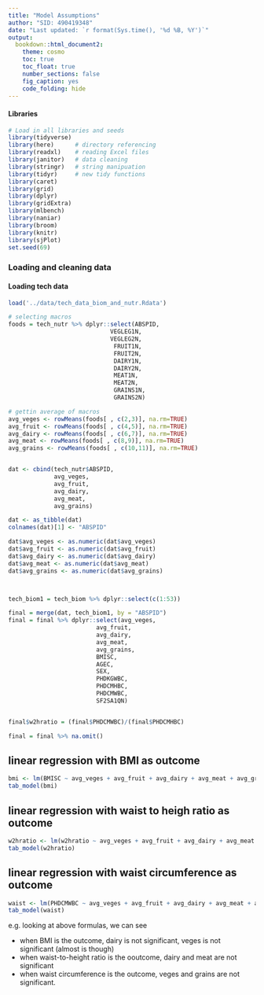 ```yaml
---
title: "Model Assumptions"
author: "SID: 490419348"
date: "Last updated: `r format(Sys.time(), '%d %B, %Y')`"
output: 
  bookdown::html_document2: 
    theme: cosmo
    toc: true
    toc_float: true
    number_sections: false
    fig_caption: yes
    code_folding: hide
---
```


#### Libraries
```r
# Load in all libraries and seeds
library(tidyverse)
library(here)      # directory referencing
library(readxl)    # reading Excel files
library(janitor)   # data cleaning 
library(stringr)   # string manipuation
library(tidyr)     # new tidy functions
library(caret)
library(grid)
library(dplyr)
library(gridExtra)
library(mlbench)
library(naniar)
library(broom)
library(knitr)
library(sjPlot)
set.seed(69)
```




### Loading and cleaning data
#### Loading tech data
```r
load('../data/tech_data_biom_and_nutr.Rdata')
```

```r
# selecting macros
foods = tech_nutr %>% dplyr::select(ABSPID,
                             VEGLEG1N, 
                             VEGLEG2N,
                              FRUIT1N,
                              FRUIT2N,
                              DAIRY1N,
                              DAIRY2N,
                              MEAT1N,
                              MEAT2N,
                              GRAINS1N,
                              GRAINS2N)

# gettin average of macros
avg_veges <- rowMeans(foods[ , c(2,3)], na.rm=TRUE)
avg_fruit <- rowMeans(foods[ , c(4,5)], na.rm=TRUE)
avg_dairy <- rowMeans(foods[ , c(6,7)], na.rm=TRUE)
avg_meat <- rowMeans(foods[ , c(8,9)], na.rm=TRUE)
avg_grains <- rowMeans(foods[ , c(10,11)], na.rm=TRUE)


dat <- cbind(tech_nutr$ABSPID, 
             avg_veges,
             avg_fruit,
             avg_dairy,
             avg_meat,
             avg_grains)

dat <- as_tibble(dat)
colnames(dat)[1] <- "ABSPID"

dat$avg_veges <- as.numeric(dat$avg_veges)
dat$avg_fruit <- as.numeric(dat$avg_fruit)
dat$avg_dairy <- as.numeric(dat$avg_dairy)
dat$avg_meat <- as.numeric(dat$avg_meat)
dat$avg_grains <- as.numeric(dat$avg_grains)



tech_biom1 = tech_biom %>% dplyr::select(c(1:53))

final = merge(dat, tech_biom1, by = "ABSPID")
final = final %>% dplyr::select(avg_veges,
                         avg_fruit,
                         avg_dairy,
                         avg_meat,
                         avg_grains,
                         BMISC,
                         AGEC,
                         SEX,
                         PHDKGWBC,
                         PHDCMHBC,
                         PHDCMWBC,
                         SF2SA1QN)


final$w2hratio = (final$PHDCMWBC)/(final$PHDCMHBC)

final = final %>% na.omit()
```

## linear regression with BMI as outcome


```r
bmi <- lm(BMISC ~ avg_veges + avg_fruit + avg_dairy + avg_meat + avg_grains + AGEC, dat = final)
tab_model(bmi)
```


## linear regression with waist to heigh ratio as outcome

```r
w2hratio <- lm(w2hratio ~ avg_veges + avg_fruit + avg_dairy + avg_meat + avg_grains + AGEC, dat = final)
tab_model(w2hratio)
```


## linear regression with waist circumference as outcome

```r
waist <- lm(PHDCMWBC ~ avg_veges + avg_fruit + avg_dairy + avg_meat + avg_grains + AGEC, dat = final) 
tab_model(waist)
```


e.g. looking at above formulas, we can see 

* when BMI is the outcome, dairy is not significant, veges is not significant (almost is though)
* when waist-to-height ratio is the ooutcome, dairy and meat are not significant
* when waist circumference is the outcome, veges and grains are not significant.








